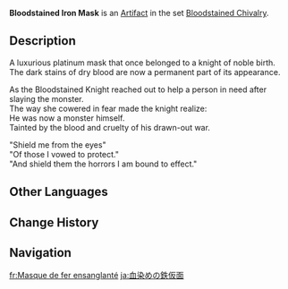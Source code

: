 {{Artifact Infobox
|image = Item Bloodstained Iron Mask.png
|set   = Bloodstained Chivalry
|piece = Circlet of Logos
}}
{{Description|The iron mask the knight used to conceal their identity. Many have speculated about the face behind the mask.}}
'''Bloodstained Iron Mask''' is an [[Artifact]] in the set [[Bloodstained Chivalry]].

==Description==
A luxurious platinum mask that once belonged to a knight of noble birth.<br />The dark stains of dry blood are now a permanent part of its appearance.

As the Bloodstained Knight reached out to help a person in need after slaying the monster.<br />The way she cowered in fear made the knight realize:<br />He was now a monster himself.<br />Tainted by the blood and cruelty of his drawn-out war.

"Shield me from the eyes"<br />"Of those I vowed to protect."<br />"And shield them the horrors I am bound to effect."

==Other Languages==
{{Other Languages
|en      = Bloodstained Iron Mask
|zhs     = 染血的铁假面
|zhs_rm  = Rǎnxuè de Tiě Jiǎmiàn
|zht     = 染血的鐵假面
|zht_rm  = Rǎnxiě de Tiě Jiǎmiàn
|zh_tl   = Bloodstained Iron Mask
|ja      = 血染めの鉄仮面
|ja_rm   = Chizome no Tetsu Kamen
|ja_tl   = Bloodstained Iron Mask
|ko      = 피에 물든 철가면
|ko_rm   = Pi-e Muldeun Cheolgamyeon
|ko_tl   = Bloodstained Iron Mask
|es      = Máscara de Hierro Sanguinaria
|es_tl   = Bloodthirsty Iron Mask
|fr      = Masque de fer ensanglanté
|fr_tl   = Bloodstained Mask of Iron
|ru      = Железная маска рыцаря крови
|ru_tl   = The Iron Mask of the Blood Knight
|th      = Bloodstained Iron Mask
|vi      = Mặt Nạ Sắt Nhuốm Máu
|vi_tl   = 
|de      = Eisenmaske des Blutbefleckten
|de_tl   = Iron Mask of the Bloodstained
|id      = Bloodstained Iron Mask
|pt      = Máscara de Ferro Sanguinária
|pt_tl   = 
|tr      = Kanlı Demir Maske
|tr_tl   = 
|it      = Maschera di ferro insanguinata
|it_tl   = 
}}

==Change History==
{{Change History|1.0}}

==Navigation==
{{Artifact Set Navbox|Bloodstained Chivalry}}

[[fr:Masque de fer ensanglanté]]
[[ja:血染めの鉄仮面]]